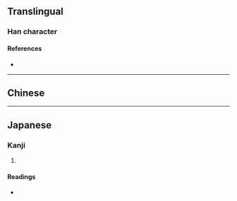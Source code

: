 {{also|夠}}
{{character info/new}}
==Translingual==

===Han character===
{{Han char|rn=36|rad=夕|as=08|sn=11|four=|canj=PRNIN|ids=⿰句多}}

====References====
* {{Han ref|kx=0247.090|dkj=05778|dj=0491.110|hdz=20863.190|uh=591F|ud=22815}}

----

==Chinese==
{{zh-see|夠}}

----

==Japanese==

===Kanji===
{{ja-kanji|grade=|rs=夕08}}

# {{defn|lang=ja|sort=夕08}}

====Readings====
* {{ja-readings|on=[[こう]] (kō), [[く]] (ku)|kun=[[あつまる]] (atsumaru), [[おおい]] (ooi)}}